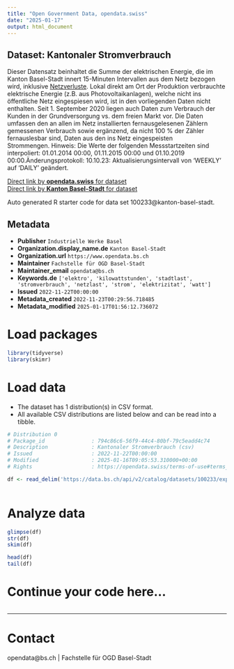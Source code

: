 ```yaml
---
title: "Open Government Data, opendata.swiss"
date: "2025-01-17"
output: html_document
---
```


## Dataset: Kantonaler Stromverbrauch

Dieser Datensatz beinhaltet die Summe der elektrischen Energie, die im Kanton Basel-Stadt innert 15-Minuten Intervallen aus dem Netz bezogen wird, inklusive [Netzverluste](https://de.wikipedia.org/wiki/Übertragungsverlust). Lokal direkt am Ort der Produktion verbrauchte elektrische Energie (z.B. aus Photovoltaikanlagen), welche nicht ins öffentliche Netz eingespiesen wird, ist in den vorliegenden Daten nicht enthalten. Seit 1. September 2020 liegen auch Daten zum Verbrauch der Kunden in der Grundversorgung vs. dem freien Markt vor. Die Daten umfassen den an allen im Netz installierten fernausgelesenen Zählern gemessenen Verbrauch sowie ergänzend, da nicht 100 % der Zähler fernauslesbar sind, Daten aus den ins Netz eingespeisten Strommengen. Hinweis: Die Werte der folgenden Messstartzeiten sind interpoliert: 01.01.2014 00:00, 01.11.2015 00:00 und 01.10.2019 00:00.Änderungsprotokoll: 10.10.23: Aktualisierungsintervall von 'WEEKLY' auf 'DAILY' geändert.

[Direct link by **opendata.swiss** for dataset](https://opendata.swiss/de/dataset/kantonaler-stromverbrauch-netzlast)<br>
[Direct link by **Kanton Basel-Stadt** for dataset](https://data.bs.ch/explore/dataset/100233/)

Auto generated R starter code for data set 100233@kanton-basel-stadt.

## Metadata

- **Publisher** `Industrielle Werke Basel`
- **Organization.display_name.de** `Kanton Basel-Stadt`
- **Organization.url** `https://www.opendata.bs.ch`
- **Maintainer** `Fachstelle für OGD Basel-Stadt`
- **Maintainer_email** `opendata@bs.ch`
- **Keywords.de** `['elektro', 'kilowattstunden', 'stadtlast', 'stromverbrauch', 'netzlast', 'strom', 'elektrizitat', 'watt']`
- **Issued** `2022-11-22T00:00:00`
- **Metadata_created** `2022-11-23T00:29:56.718485`
- **Metadata_modified** `2025-01-17T01:56:12.736072`


# Load packages

```r

library(tidyverse)
library(skimr)

```

# Load data

-   The dataset has 1 distribution(s) in CSV format.
-   All available CSV distributions are listed below and can be read into a tibble.

```r

# Distribution 0
# Package_id               : 794c86c6-56f9-44c4-80bf-79c5eadd4c74
# Description              : Kantonaler Stromverbrauch (csv)
# Issued                   : 2022-11-22T00:00:00
# Modified                 : 2025-01-16T09:05:53.310000+00:00
# Rights                   : https://opendata.swiss/terms-of-use#terms_by

df <- read_delim('https://data.bs.ch/api/v2/catalog/datasets/100233/exports/csv?use_labels=true')



```

# Analyze data

```r

glimpse(df)
str(df)
skim(df)

head(df)
tail(df)

```

# Continue your code here...

```r

```

------------------------------------------------------------------------

# Contact

opendata@bs.ch | Fachstelle für OGD Basel-Stadt
